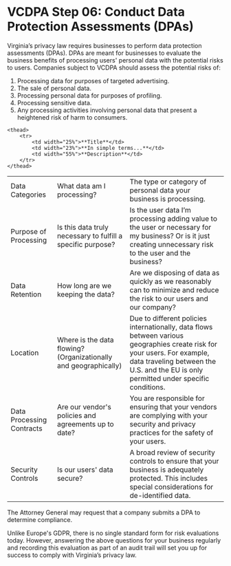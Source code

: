 
# VCDPA Step 06: Conduct Data Protection Assessments (DPAs)

Virginia’s privacy law requires businesses to perform data protection assessments (DPAs). DPAs are meant for businesses to evaluate the business benefits of processing users' personal data with the potential risks to users. Companies subject to VCDPA should assess the potential risks of:

1. Processing data for purposes of targeted advertising.
2. The sale of personal data.
3. Processing personal data for purposes of profiling.
4. Processing sensitive data.
5. Any processing activities involving personal data that present a heightened risk of harm to consumers.

<table>

    <thead>
        <tr>
            <td width="25%">**Title**</td>
            <td width="23%">**In simple terms...**</td>
            <td width="55%">**Description**</td>
        </tr>
    </thead>

<tr> 

<td> Data Categories </td>

<td> What data am I processing? </td>

<td> The type or category of personal data your business is processing. </td>

</tr>

<tr> 

<td> Purpose of Processing </td>

<td> Is this data truly necessary to fulfill a specific purpose? </td>

<td> Is the user data I’m processing adding value to the user or necessary for my business? Or is it just creating unnecessary risk to the user and the business? </td>

</tr>

<tr>
<td> Data Retention </td>
<td> How long are we keeping the data? </td>
<td> Are we disposing of data as quickly as we reasonably can to minimize and reduce the risk to our users and our company? </td>

</tr>

<tr> 
<td> Location </td>
<td> Where is the data flowing? (Organizationally and geographically) </td>
<td> Due to different policies internationally, data flows between various geographies create risk for your users. For example, data traveling between the U.S. and the EU is only permitted under specific conditions. </td>

</tr>

<tr> 

<td>Data Processing Contracts </td>
<td>Are our vendor's policies and agreements up to date? </td>
<td>You are responsible for ensuring that your vendors are complying with your security and privacy practices for the safety of your users. </td>


</tr>

<tr>
<td> Security Controls </td>
<td> Is our users' data secure? </td>
<td> A broad review of security controls to ensure that your business is adequately protected. This includes special considerations for de-identified data. </td>

</tr>
</table>

The Attorney General may request that a company submits a DPA to determine compliance.

Unlike Europe's GDPR, there is no single standard form for risk evaluations today. However, answering the above questions for your business regularly and recording this evaluation as part of an audit trail will set you up for success to comply with Virginia’s privacy law.
